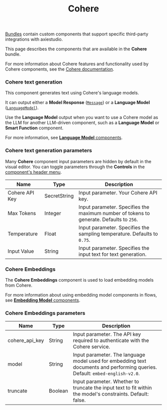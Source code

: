 ﻿---
title: Cohere
slug: /bundles-cohere
---


[Bundles](/components-bundle-components) contain custom components that support specific third-party integrations with axiestudio.

This page describes the components that are available in the **Cohere** bundle.

For more information about Cohere features and functionality used by Cohere components, see the [Cohere documentation](https://cohere.ai/).

### Cohere text generation

This component generates text using Cohere's language models.

It can output either a **Model Response** ([`Message`](/data-types#message)) or a **Language Model** ([`LanguageModel`](/data-types#languagemodel)).

Use the **Language Model** output when you want to use a Cohere model as the LLM for another LLM-driven component, such as a **Language Model** or **Smart Function** component.

For more information, see [**Language Model** components](/components-models).

### Cohere text generation parameters

Many **Cohere** component input parameters are hidden by default in the visual editor.
You can toggle parameters through the <Icon name="SlidersHorizontal" aria-hidden="true"/> **Controls** in the [component's header menu](/concepts-components#component-menus).

| Name | Type | Description |
|------|------|-------------|
| Cohere API Key | SecretString | Input parameter. Your Cohere API key. |
| Max Tokens | Integer | Input parameter. Specifies the maximum number of tokens to generate. Defaults to `256`. |
| Temperature | Float | Input parameter. Specifies the sampling temperature. Defaults to `0.75`. |
| Input Value | String | Input parameter. Specifies the input text for text generation. |

### Cohere Embeddings

The **Cohere Embeddings** component is used to load embedding models from Cohere.

For more information about using embedding model components in flows, see [**Embedding Model** components](/components-embedding-models).

### Cohere Embeddings parameters

| Name | Type | Description |
|------|------|-------------|
| cohere_api_key | String | Input parameter. The API key required to authenticate with the Cohere service. |
| model | String | Input parameter. The language model used for embedding text documents and performing queries. Default: `embed-english-v2.0`. |
| truncate | Boolean | Input parameter. Whether to truncate the input text to fit within the model's constraints. Default: false. |